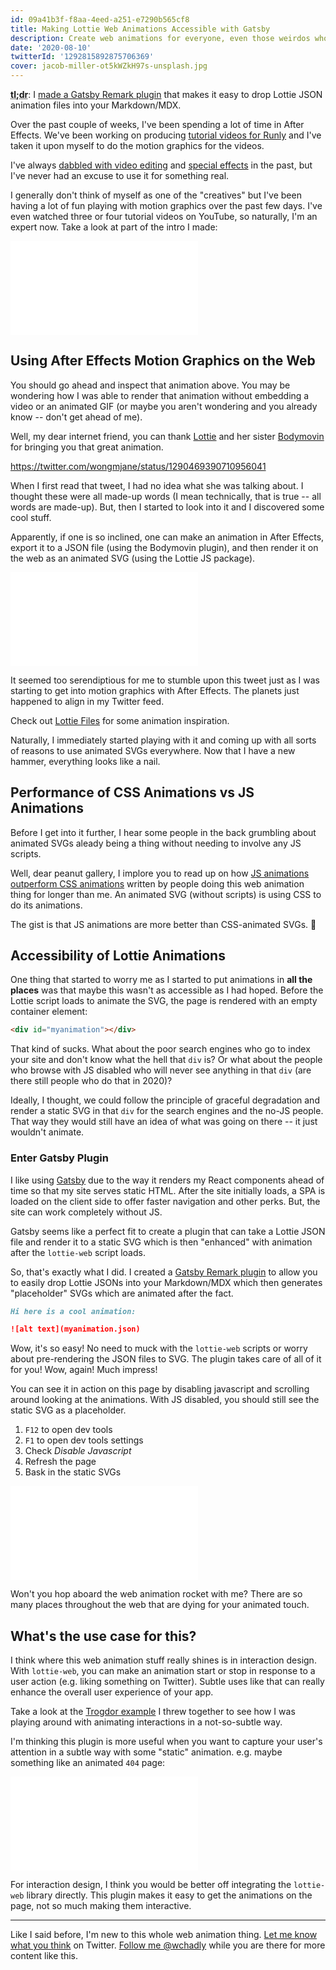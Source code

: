 ```yaml
---
id: 09a41b3f-f8aa-4eed-a251-e7290b565cf8
title: Making Lottie Web Animations Accessible with Gatsby
description: Create web animations for everyone, even those weirdos who browse the internet without javascript.
date: '2020-08-10'
twitterId: '1292815892875706369'
cover: jacob-miller-ot5kWZkH97s-unsplash.jpg
---
```



<Alert>

**<abbr title="too long;didn't read">tl;dr</abbr>**: I [made a Gatsby Remark plugin](https://github.com/chadly/gatsby-remark-lottie) that makes it easy to drop Lottie JSON animation files into your Markdown/MDX.

</Alert>

Over the past couple of weeks, I've been spending a lot of time in After Effects. We've been working on producing [tutorial videos for Runly](https://www.youtube.com/channel/UCC2gYJ9zq-qP5z3T4udralQ) and I've taken it upon myself to do the motion graphics for the videos.

I've always [dabbled with video editing](https://www.youtube.com/watch?v=rP-2ksWFk4o) and [special effects](https://vimeo.com/1524951) in the past, but I've never had an excuse to use it for something real.

I generally don't think of myself as one of the "creatives" but I've been having a lot of fun playing with motion graphics over the past few days. I've even watched three or four tutorial videos on YouTube, so naturally, I'm an expert now. Take a look at part of the intro I made:

<Box bg>

![runly](runly.json)

</Box>

## Using After Effects Motion Graphics on the Web

You should go ahead and inspect that animation above. You may be wondering how I was able to render that animation without embedding a video or an animated GIF (or maybe you aren't wondering and you already know -- don't get ahead of me).

Well, my dear internet friend, you can thank [Lottie](https://github.com/airbnb/lottie-web) and her sister [Bodymovin](https://exchange.adobe.com/creativecloud.details.12557.bodymovin.html) for bringing you that great animation.

https://twitter.com/wongmjane/status/1290469390710956041

When I first read that tweet, I had no idea what she was talking about. I thought these were all made-up words (I mean technically, that is true -- all words are made-up). But, then I started to look into it and I discovered some cool stuff.

Apparently, if one is so inclined, one can make an animation in After Effects, export it to a JSON file (using the Bodymovin plugin), and then render it on the web as an animated SVG (using the Lottie JS package).

<FlexBox bg>

![planets align](galaxy-orbit.json)

It seemed too serendiptious for me to stumble upon this tweet just as I was starting to get into motion graphics with After Effects. The planets just happened to align in my Twitter feed.

</FlexBox>

<Alert title="Protip">

Check out [Lottie Files](https://lottiefiles.com/) for some animation inspiration.

</Alert>

Naturally, I immediately started playing with it and coming up with all sorts of reasons to use animated SVGs everywhere. Now that I have a new hammer, everything looks like a nail.

## Performance of CSS Animations vs JS Animations

Before I get into it further, I hear some people in the back grumbling about animated SVGs aleady being a thing without needing to involve any JS scripts.

Well, dear peanut gallery, I implore you to read up on how [JS animations outperform CSS animations](https://css-tricks.com/myth-busting-css-animations-vs-javascript/) written by people doing this web animation thing for longer than me. An animated SVG (without scripts) is using CSS to do its animations.

The gist is that JS animations are more better than CSS-animated SVGs. 🤷

## Accessibility of Lottie Animations

One thing that started to worry me as I started to put animations in **all the places** was that maybe this wasn't as accessible as I had hoped. Before the Lottie script loads to animate the SVG, the page is rendered with an empty container element:

```html
<div id="myanimation"></div>
```

That kind of sucks. What about the poor search engines who go to index your site and don't know what the hell that `div` is? Or what about the people who browse with JS disabled who will never see anything in that `div` (are there still people who do that in 2020)?

Ideally, I thought, we could follow the principle of graceful degradation and render a static SVG in that `div` for the search engines and the no-JS people. That way they would still have an idea of what was going on there -- it just wouldn't animate.

### Enter Gatsby Plugin

I like using [Gatsby](https://www.gatsbyjs.org/) due to the way it renders my React components ahead of time so that my site serves static HTML. After the site initially loads, a SPA is loaded on the client side to offer faster navigation and other perks. But, the site can work completely without JS.

Gatsby seems like a perfect fit to create a plugin that can take a Lottie JSON file and render it to a static SVG which is then "enhanced" with animation after the `lottie-web` script loads.

So, that's exactly what I did. I created a [Gatsby Remark plugin](https://github.com/chadly/gatsby-remark-lottie) to allow you to easily drop Lottie JSONs into your Markdown/MDX which then generates "placeholder" SVGs which are animated after the fact.

```markdown
Hi here is a cool animation:

![alt text](myanimation.json)
```

Wow, it's so easy! No need to muck with the `lottie-web` scripts or worry about pre-rendering the JSON files to SVG. The plugin takes care of all of it for you! Wow, again! Much impress!

You can see it in action on this page by disabling javascript and scrolling around looking at the animations. With JS disabled, you should still see the static SVG as a placeholder.

<Alert title="Disable JS in Chrome">

1. `F12` to open dev tools
2. `F1` to open dev tools settings
3. Check _Disable Javascript_
4. Refresh the page
5. Bask in the static SVGs

</Alert>

<FlexBox>

![rocket](rocket.json)

Won't you hop aboard the web animation rocket with me? There are so many places throughout the web that are dying for your animated touch.

</FlexBox>

## What's the use case for this?

I think where this web animation stuff really shines is in interaction design. With `lottie-web`, you can make an animation start or stop in response to a user action (e.g. liking something on Twitter). Subtle uses like that can really enhance the overall user experience of your app.

<Alert>

Take a look at the [Trogdor example](/trogdor/) I threw together to see how I was playing around with animating interactions in a not-so-subtle way.

</Alert>

I'm thinking this plugin is more useful when you want to capture your user's attention in a subtle way with some "static" animation. e.g. maybe something like an animated `404` page:

<Box>

![404 space error](404-space-error.json)

</Box>

For interaction design, I think you would be better off integrating the `lottie-web` library directly. This plugin makes it easy to get the animations on the page, not so much making them interactive.

------------------------------

Like I said before, I'm new to this whole web animation thing. [Let me know what you think](https://twitter.com/wchadly/status/1292815892875706369) on Twitter. [Follow me @wchadly](https://twitter.com/wchadly) while you are there for more content like this.
